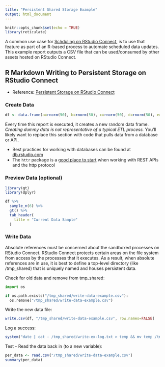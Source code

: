 ```yaml
---
title: "Persistent Shared Storage Example"
output: html_document
---
```


```r
knitr::opts_chunk$set(echo = TRUE)
library(reticulate)
```

A common use case for [Schduling on RStudio Connect](https://docs.rstudio.com/connect/user/r-markdown-schedule.html), is to use that feature as part of an R-based process to automate scheduled data updates. This example report outputs a CSV file that can be used/consumed by other assets hosted on RStudio Connect.

## R Markdown Writing to Persistent Storage on RStudio Connect

- Reference: [Persistent Storage on RStudio Connect](https://support.rstudio.com/hc/en-us/articles/360007981134-Persistent-Storage-on-RStudio-Connect)

### Create Data

```r
df <- data.frame(a=rnorm(50), b=rnorm(50), c=rnorm(50), d=rnorm(50), e=rnorm(50))
```

Every time this report is executed, it creates a new random data frame. _Creating dummy data is not representative of a typical ETL process._ You'll likely want to replace this section with code that pulls data from a database or API.

- Best practices for working with databases can be found at [db.rstudio.com](https://db.rstudio.com/)
- The `httr` package is a [good place to start](https://cran.r-project.org/web/packages/httr/vignettes/quickstart.html) when working with REST APIs and the http protocol

### Preview Data (optional)

```r
library(gt)
library(dplyr)

df %>%
  sample_n(6) %>%
  gt() %>%
  tab_header(
    title = "Current Data Sample"
  )
```

### Write Data 

Absolute references must be concerned about the sandboxed processes on RStudio Connect. RStudio Connect protects certain areas on the file system from access by the processes that it executes. As a result, when absolute references are in use, it is best to define a top-level directory (like /tmp_shared) that is uniquely named and houses persistent data.

Check for old data and remove from tmp_shared:

```python
import os

if os.path.exists("/tmp_shared/write-data-example.csv"):
  os.remove("/tmp_shared/write-data-example.csv")

```

Write the new data file:

```r
write.csv(df, "/tmp_shared/write-data-example.csv", row.names=FALSE)
```

Log a success:

```r
system("date | cat - /tmp_shared/write-ex-log.txt > temp && mv temp /tmp_shared/write-ex-log.txt")
```

Test - Read the data back in (to a new variable):

```r
per_data <- read.csv("/tmp_shared/write-data-example.csv")
summary(per_data)
```


